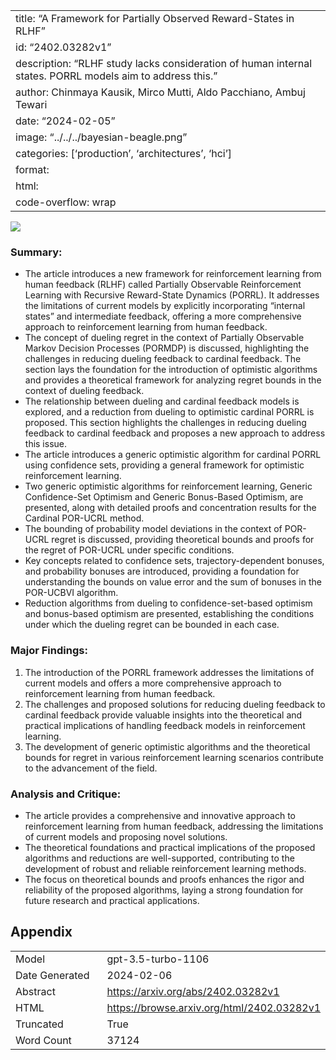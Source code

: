 
---
title: "A Framework for Partially Observed Reward-States in RLHF"
id: "2402.03282v1"
description: "RLHF study lacks consideration of human internal states. PORRL models aim to address this."
author: Chinmaya Kausik, Mirco Mutti, Aldo Pacchiano, Ambuj Tewari
date: "2024-02-05"
image: "../../../bayesian-beagle.png"
categories: ['production', 'architectures', 'hci']
format:
  html:
    code-overflow: wrap
---

![](None)

### Summary:
- The article introduces a new framework for reinforcement learning from human feedback (RLHF) called Partially Observable Reinforcement Learning with Recursive Reward-State Dynamics (PORRL). It addresses the limitations of current models by explicitly incorporating "internal states" and intermediate feedback, offering a more comprehensive approach to reinforcement learning from human feedback.
- The concept of dueling regret in the context of Partially Observable Markov Decision Processes (PORMDP) is discussed, highlighting the challenges in reducing dueling feedback to cardinal feedback. The section lays the foundation for the introduction of optimistic algorithms and provides a theoretical framework for analyzing regret bounds in the context of dueling feedback.
- The relationship between dueling and cardinal feedback models is explored, and a reduction from dueling to optimistic cardinal PORRL is proposed. This section highlights the challenges in reducing dueling feedback to cardinal feedback and proposes a new approach to address this issue.
- The article introduces a generic optimistic algorithm for cardinal PORRL using confidence sets, providing a general framework for optimistic reinforcement learning.
- Two generic optimistic algorithms for reinforcement learning, Generic Confidence-Set Optimism and Generic Bonus-Based Optimism, are presented, along with detailed proofs and concentration results for the Cardinal POR-UCRL method.
- The bounding of probability model deviations in the context of POR-UCRL regret is discussed, providing theoretical bounds and proofs for the regret of POR-UCRL under specific conditions.
- Key concepts related to confidence sets, trajectory-dependent bonuses, and probability bonuses are introduced, providing a foundation for understanding the bounds on value error and the sum of bonuses in the POR-UCBVI algorithm.
- Reduction algorithms from dueling to confidence-set-based optimism and bonus-based optimism are presented, establishing the conditions under which the dueling regret can be bounded in each case.

### Major Findings:
1. The introduction of the PORRL framework addresses the limitations of current models and offers a more comprehensive approach to reinforcement learning from human feedback.
2. The challenges and proposed solutions for reducing dueling feedback to cardinal feedback provide valuable insights into the theoretical and practical implications of handling feedback models in reinforcement learning.
3. The development of generic optimistic algorithms and the theoretical bounds for regret in various reinforcement learning scenarios contribute to the advancement of the field.

### Analysis and Critique:
- The article provides a comprehensive and innovative approach to reinforcement learning from human feedback, addressing the limitations of current models and proposing novel solutions.
- The theoretical foundations and practical implications of the proposed algorithms and reductions are well-supported, contributing to the development of robust and reliable reinforcement learning methods.
- The focus on theoretical bounds and proofs enhances the rigor and reliability of the proposed algorithms, laying a strong foundation for future research and practical applications.

## Appendix

|          |          |
|----------|----------|
| Model     | gpt-3.5-turbo-1106       |
| Date Generated     | 2024-02-06       |
| Abstract | [https://arxiv.org/abs/2402.03282v1](https://arxiv.org/abs/2402.03282v1)        |
| HTML     | [https://browse.arxiv.org/html/2402.03282v1](https://browse.arxiv.org/html/2402.03282v1)       |
| Truncated       | True       |
| Word Count       | 37124       |
